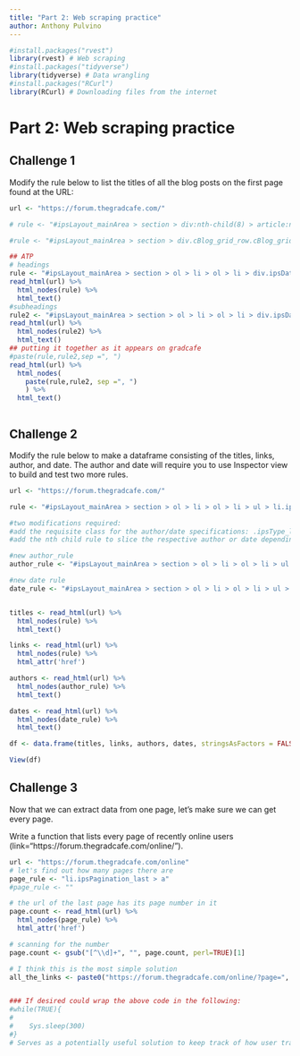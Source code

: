 ```yaml
---
title: "Part 2: Web scraping practice"
author: Anthony Pulvino
---
```


```r
#install.packages("rvest")
library(rvest) # Web scraping
#install.packages("tidyverse")
library(tidyverse) # Data wrangling
#install.packages("RCurl")
library(RCurl) # Downloading files from the internet

```

# Part 2: **Web scraping practice**

## Challenge 1
Modify the rule below to list the titles of all the blog posts on the first page found at the URL:

```r

url <- "https://forum.thegradcafe.com/"

# rule <- "#ipsLayout_mainArea > section > div:nth-child(8) > article:nth-child(1) > div.cBlog_grid_item__body.ipsPad > div:nth-child(1) > h2 > span > a"

#rule <- "#ipsLayout_mainArea > section > div.cBlog_grid_row.cBlog_grid_row--primary > article > div.cBlog_grid_item__body.ipsPad > div > h2 > span > a"

## ATP
# headings
rule <- "#ipsLayout_mainArea > section > ol > li > ol > li > div.ipsDataItem_main > h4 > a"
read_html(url) %>% 
  html_nodes(rule) %>%
  html_text()
#subheadings
rule2 <- "#ipsLayout_mainArea > section > ol > li > ol > li > div.ipsDataItem_main > ul > li"
read_html(url) %>% 
  html_nodes(rule2) %>%
  html_text()
## putting it together as it appears on gradcafe
#paste(rule,rule2,sep =", ")
read_html(url) %>% 
  html_nodes(
    paste(rule,rule2, sep =", ")
    ) %>%
  html_text()



```


## Challenge 2
Modify the rule below to make a dataframe consisting of the titles, links, author, and date. The author and date will require you to use Inspector view to build and test two more rules.

```r

url <- "https://forum.thegradcafe.com/"

rule <- "#ipsLayout_mainArea > section > ol > li > ol > li > ul > li.ipsDataItem_lastPoster__title > a"

#two modifications required:
#add the requisite class for the author/date specifications: .ipsType_light.ipsType_blendLinks
#add the nth child rule to slice the respective author or date depending on which one you need: :nth-child(<1|2>)

#new author_rule
author_rule <- "#ipsLayout_mainArea > section > ol > li > ol > li > ul > li.ipsType_light.ipsType_blendLinks > a:nth-child(1)"

#new date rule
date_rule <- "#ipsLayout_mainArea > section > ol > li > ol > li > ul > li.ipsType_light.ipsType_blendLinks > a:nth-child(2)"


titles <- read_html(url) %>% 
  html_nodes(rule) %>%
  html_text()

links <- read_html(url) %>% 
  html_nodes(rule) %>%
  html_attr('href')

authors <- read_html(url) %>% 
  html_nodes(author_rule) %>%
  html_text()

dates <- read_html(url) %>% 
  html_nodes(date_rule) %>%
  html_text()

df <- data.frame(titles, links, authors, dates, stringsAsFactors = FALSE)

View(df)

```



## Challenge 3
Now that we can extract data from one page, let's make sure we can get every page.

Write a function that lists every page of recently online users (link="https://forum.thegradcafe.com/online/").

```r

url <- "https://forum.thegradcafe.com/online"
# let's find out how many pages there are
page_rule <- "li.ipsPagination_last > a"
#page_rule <- ""

# the url of the last page has its page number in it
page.count <- read_html(url) %>% 
  html_nodes(page_rule) %>%
  html_attr('href')

# scanning for the number
page.count <- gsub("[^\\d]+", "", page.count, perl=TRUE)[1]

# I think this is the most simple solution
all_the_links <- paste0("https://forum.thegradcafe.com/online/?page=", 1:page.count)


### If desired could wrap the above code in the following:
#while(TRUE){
#    
#    Sys.sleep(300)
#}
# Serves as a potentially useful solution to keep track of how user traffic is changing, for example, every five minutes (not tested)

```


